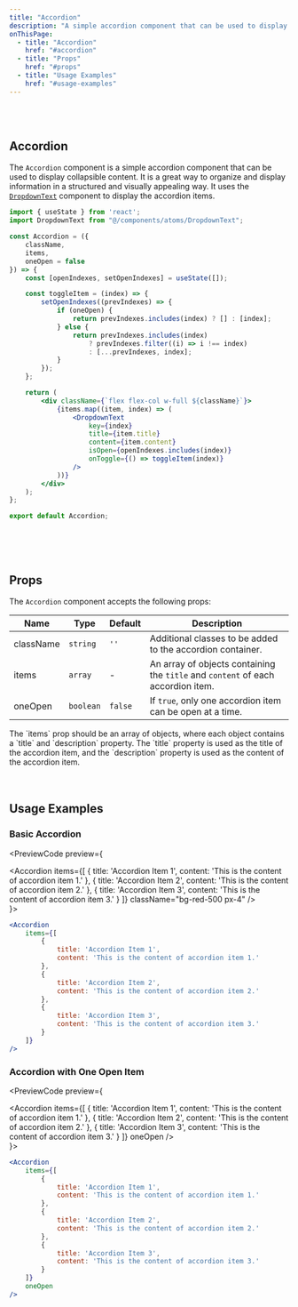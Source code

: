 ```yaml
---
title: "Accordion"
description: "A simple accordion component that can be used to display collapsible content"
onThisPage:
  - title: "Accordion"
    href: "#accordion"
  - title: "Props"
    href: "#props"
  - title: "Usage Examples"
    href: "#usage-examples"
---
```


<Divider />
<br/>

<div className="flex justify-center">
    <Accordion
        items={[
            {
                title: 'Accordion Item 1',
                content: 'This is the content of accordion item 1.'
            },
            {
                title: 'Accordion Item 2',
                content: 'This is the content of accordion item 2.'
            },
            {
                title: 'Accordion Item 3',
                content: 'This is the content of accordion item 3.'
            }
        ]}
    />
</div>

<br />

<div id="accordion" />

## Accordion

The `Accordion` component is a simple accordion component that can be used to display collapsible content. It is a great way to organize and display information in a structured and visually appealing way.
It uses the [`DropdownText`](/docs/components/dropdown-text) component to display the accordion items.

```jsx
import { useState } from 'react';
import DropdownText from "@/components/atoms/DropdownText";

const Accordion = ({
    className,
    items,
    oneOpen = false
}) => {
    const [openIndexes, setOpenIndexes] = useState([]);

    const toggleItem = (index) => {
        setOpenIndexes((prevIndexes) => {
            if (oneOpen) {
                return prevIndexes.includes(index) ? [] : [index];
            } else {
                return prevIndexes.includes(index)
                    ? prevIndexes.filter((i) => i !== index)
                    : [...prevIndexes, index];
            }
        });
    };

    return (
        <div className={`flex flex-col w-full ${className}`}>
            {items.map((item, index) => (
                <DropdownText
                    key={index}
                    title={item.title}
                    content={item.content}
                    isOpen={openIndexes.includes(index)}
                    onToggle={() => toggleItem(index)}
                />
            ))}
        </div>
    );
};

export default Accordion;
```

<br/>
<br/>
<Divider />
<br/>

<div id="props" />

## Props

The `Accordion` component accepts the following props:

| Name      | Type      | Default | Description                                                                 |
| --------- | --------- | ------- | --------------------------------------------------------------------------- |
| className | `string`  | `''`    | Additional classes to be added to the accordion container.                  |
| items     | `array`   | -       | An array of objects containing the `title` and `content` of each accordion item. |
| oneOpen   | `boolean` | `false` | If `true`, only one accordion item can be open at a time.                   |

<Info>
    The `items` prop should be an array of objects, where each object contains a `title` and `description` property. The `title` property is used as the title of the accordion item, and the `description` property is used as the content of the accordion item.
</Info>
<br/>
<br/>
<Divider />
<br/>

<div id="usage-examples" />

## Usage Examples

### Basic Accordion
<PreviewCode preview={
    <div className="flex w-full px-2">
        <Accordion
            items={[
                {
                    title: 'Accordion Item 1',
                    content: 'This is the content of accordion item 1.'
                },
                {
                    title: 'Accordion Item 2',
                    content: 'This is the content of accordion item 2.'
                },
                {
                    title: 'Accordion Item 3',
                    content: 'This is the content of accordion item 3.'
                }
            ]}
            className="bg-red-500 px-4"
        />
    </div>
}>
```jsx
<Accordion
    items={[
        {
            title: 'Accordion Item 1',
            content: 'This is the content of accordion item 1.'
        },
        {
            title: 'Accordion Item 2',
            content: 'This is the content of accordion item 2.'
        },
        {
            title: 'Accordion Item 3',
            content: 'This is the content of accordion item 3.'
        }
    ]}
/>
```
</PreviewCode>

### Accordion with One Open Item
<PreviewCode preview={
    <div className="flex w-full px-2">
        <Accordion
            items={[
                {
                    title: 'Accordion Item 1',
                    content: 'This is the content of accordion item 1.'
                },
                {
                    title: 'Accordion Item 2',
                    content: 'This is the content of accordion item 2.'
                },
                {
                    title: 'Accordion Item 3',
                    content: 'This is the content of accordion item 3.'
                }
            ]}
            oneOpen
        />
    </div>
}>
```jsx
<Accordion
    items={[
        {
            title: 'Accordion Item 1',
            content: 'This is the content of accordion item 1.'
        },
        {
            title: 'Accordion Item 2',
            content: 'This is the content of accordion item 2.'
        },
        {
            title: 'Accordion Item 3',
            content: 'This is the content of accordion item 3.'
        }
    ]}
    oneOpen
/>
```
</PreviewCode>


<br/>
<br/>
